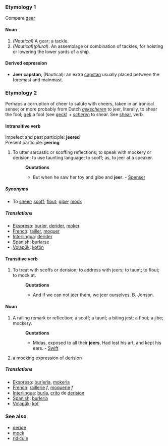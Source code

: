 ===Etymology 1===
Compare [[gear]] 
====Noun====
#''(Nautical)'' A gear; a tackle. 
#''(Nautical)(plural)''. An assemblage or combination of tackles, for hoisting or lowering the lower yards of a ship. 
====Derived expression====
*'''Jeer capstan''', (Nautical): an extra [[capstan]] usually placed between the foremast and mainmast.
===Etymology 2===
Perhaps a corruption of cheer to salute with cheers, taken in an ironical sense; or more probably from Dutch ''[[gekscheren]]'' to jeer, literally, to shear the fool; [[gek]] a fool (see [[geck]]) + ''[[scheren]]'' to shear. See [[shear]], verb
====Intransitive verb====
Impefect and past participle: '''jeered'''<br>
Present participle: '''jeering'''
#To utter sarcastic or scoffing reflections; to speak with mockery or derision; to use taunting language; to scoff; as, to jeer at a speaker.
#:'''Quotations'''
#:*But when he saw her toy and gibe and '''jeer'''. - [[Spenser]]
=====Synonyms=====
*To [[sneer]]; [[scoff]]; [[flout]]; [[gibe]]; [[mock]]
===== Translations ===== 
*[[Ekspreso]]: [[burler]], [[derider]], [[moker]]
*[[French]]: [[railler]], [[moquer]]
*[[Interlingua]]: [[derider]] 
*[[Spanish]]: [[burlarse]] 
*[[Volapük]]: [[kofön]] 

====Transitive verb====
#To treat with scoffs or derision; to address with jeers; to taunt; to flout; to mock at.
#:'''Quotations'''
#:*And if we can not jeer them, we jeer ourselves. B. Jonson.
====Noun====
#A railing remark or reflection; a scoff; a taunt; a biting jest; a flout; a jibe; mockery.
#:'''Quotations'''
#:*Midas, exposed to all their '''jeers''', Had lost his art, and kept his ears. - [[Swift]]
# a mocking expression of derision
===== Translations ===== 
*[[Ekspreso]]: [[burleria]], [[mokeria]]
*[[French]]: [[raillerie]] ''f'', [[moquerie]] ''f''
*[[Interlingua]]: [[burla]], [[crito]] de [[derision]] 
*[[Spanish]]: [[burlería]] 
*[[Volapük]]: [[kof]]

=== See also === 
*[[deride]]
*[[mock]]
*[[ridicule]]